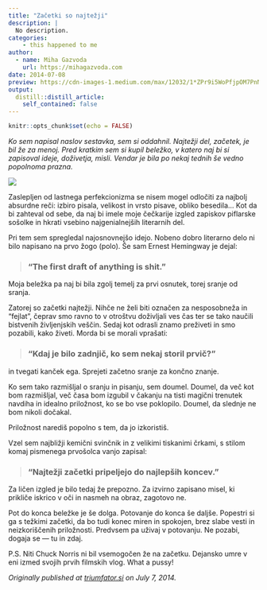 ```yaml
---
title: "Začetki so najtežji"
description: |
  No description.
categories:
    - this happened to me
author:
  - name: Miha Gazvoda
    url: https://mihagazvoda.com
date: 2014-07-08
preview: https://cdn-images-1.medium.com/max/12032/1*ZPr9i5WoPfjpOM7PnNQ65Q.jpeg
output:
  distill::distill_article:
    self_contained: false
---
```


```r
knitr::opts_chunk$set(echo = FALSE)
```

*Ko sem napisal naslov sestavka, sem si oddahnil. Najtežji del, začetek, je bil že za menoj. Pred kratkim sem si kupil beležko, v katero naj bi si zapisoval ideje, doživetja, misli. Vendar je bila po nekaj tednih še vedno popolnoma prazna.*

![](https://cdn-images-1.medium.com/max/12032/1*ZPr9i5WoPfjpOM7PnNQ65Q.jpeg)

Zaslepljen od lastnega perfekcionizma se nisem mogel odločiti za najbolj absurdne reči: izbiro pisala, velikost in vrsto pisave, obliko besedila… Kot da bi zahteval od sebe, da naj bi imele moje čečkarije izgled zapiskov piflarske sošolke in hkrati vsebino najgenialnejših literarnih del.

Pri tem sem spregledal najosnovnejšo idejo. Nobeno dobro literarno delo ni bilo napisano na prvo žogo (polo). Še sam Ernest Hemingway je dejal:

> ### “The first draft of anything is shit.”

Moja beležka pa naj bi bila zgolj temelj za prvi osnutek, torej sranje od sranja.

Zatorej so začetki najtežji. Nihče ne želi biti označen za nesposobneža in “fejlat”, čeprav smo ravno to v otroštvu doživljali ves čas ter se tako naučili bistvenih življenjskih veščin. Sedaj kot odrasli znamo preživeti in smo pozabili, kako živeti. Morda bi se morali vprašati:

> ### “Kdaj je bilo zadnjič, ko sem nekaj storil prvič?”

in tvegati kanček ega. Sprejeti začetno sranje za končno znanje.

Ko sem tako razmišljal o sranju in pisanju, sem doumel. Doumel, da več kot bom razmišljal, več časa bom izgubil v čakanju na tisti magični trenutek navdiha in idealno priložnost, ko se bo vse poklopilo. Doumel, da slednje ne bom nikoli dočakal.

Priložnost narediš popolno s tem, da jo izkoristiš.

Vzel sem najbližji kemični svinčnik in z velikimi tiskanimi črkami, s stilom komaj pismenega prvošolca vanjo zapisal:

> ### “Najtežji začetki pripeljejo do najlepših koncev.”

Za ličen izgled je bilo tedaj že prepozno. Za izvirno zapisano misel, ki prikliče iskrico v oči in nasmeh na obraz, zagotovo ne.

Pot do konca beležke je še dolga. Potovanje do konca še daljše. Popestri si ga s težkimi začetki, da bo tudi konec miren in spokojen, brez slabe vesti in neizkoriščenih priložnosti. Predvsem pa uživaj v potovanju. Ne pozabi, dogaja se — tu in zdaj.

P.S. Niti Chuck Norris ni bil vsemogočen že na začetku. Dejansko umre v eni izmed svojih prvih filmskih vlog. What a pussy!

*Originally published at [triumfator.si](https://triumfator.si/2014/07/zacetki-so-najtezji/) on July 7, 2014.*


